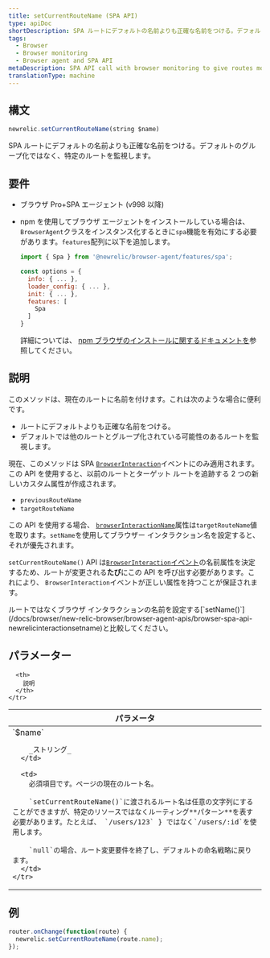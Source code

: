 ```yaml
---
title: setCurrentRouteName (SPA API)
type: apiDoc
shortDescription: SPA ルートにデフォルトの名前よりも正確な名前をつける。デフォルトのグループ化ではなく、特定のルートを監視します。
tags:
  - Browser
  - Browser monitoring
  - Browser agent and SPA API
metaDescription: SPA API call with browser monitoring to give routes more accurate names and monitor specific routes rather than by default grouping.
translationType: machine
---
```


## 構文

```js
newrelic.setCurrentRouteName(string $name)
```

SPA ルートにデフォルトの名前よりも正確な名前をつける。デフォルトのグループ化ではなく、特定のルートを監視します。

## 要件

* ブラウザ Pro+SPA エージェント (v998 以降)

* npm を使用してブラウザ エージェントをインストールしている場合は、 `BrowserAgent`クラスをインスタンス化するときに`spa`機能を有効にする必要があります。`features`配列に以下を追加します。

  ```js
  import { Spa } from '@newrelic/browser-agent/features/spa';

  const options = {
    info: { ... },
    loader_config: { ... },
    init: { ... },
    features: [
      Spa
    ]
  }
  ```

  詳細については、 [npm ブラウザのインストールに関するドキュメントを](https://www.npmjs.com/package/@newrelic/browser-agent#new-relic-browser-agent)参照してください。

## 説明

このメソッドは、現在のルートに名前を付けます。これは次のような場合に便利です。

* ルートにデフォルトよりも正確な名前をつける。
* デフォルトでは他のルートとグループ化されている可能性のあるルートを監視します。

現在、このメソッドは SPA [`BrowserInteraction`](/docs/insights/explore-data/attributes/browser-default-attributes-insights#browserinteraction-attributes)イベントにのみ適用されます。この API を使用すると、以前のルートとターゲット ルートを追跡する 2 つの新しいカスタム属性が作成されます。

* `previousRouteName`
* `targetRouteName`

この API を使用する場合、 [`browserInteractionName`](/docs/insights/explore-data/attributes/browser-default-attributes-insights#interaction-name)属性は`targetRouteName`値を取ります。`setName`を使用してブラウザー インタラクション名を設定すると、それが優先されます。

`setCurrentRouteName()` API は[`BrowserInteraction`イベント](/docs/insights/explore-data/attributes/browser-default-attributes-insights#browserinteraction-attributes)の名前属性を決定するため、ルートが変更される**たび**にこの API を呼び出す必要があります。これにより、 `BrowserInteraction`イベントが正しい属性を持つことが保証されます。

<Callout variant="tip">
  ルートではなくブラウザ インタラクションの名前を設定する[`setName()`](/docs/browser/new-relic-browser/browser-agent-apis/browser-spa-api-newrelicinteractionsetname)と比較してください。
</Callout>

## パラメーター

<table>
  <thead>
    <tr>
      <th width="25%">
        パラメータ
      </th>

      <th>
        説明
      </th>
    </tr>
  </thead>

  <tbody>
    <tr>
      <td>
        `$name`

        _ストリング_
      </td>

      <td>
        必須項目です。ページの現在のルート名。

        `setCurrentRouteName()`に渡されるルート名は任意の文字列にすることができますが、特定のリソースではなくルーティング**パターン**を表す必要があります。たとえば、 `/users/123` } ではなく`/users/:id`を使用します。

        `null`の場合、ルート変更要件を終了し、デフォルトの命名戦略に戻ります。
      </td>
    </tr>
  </tbody>
</table>

## 例

```js
router.onChange(function(route) {
  newrelic.setCurrentRouteName(route.name);
});
```
